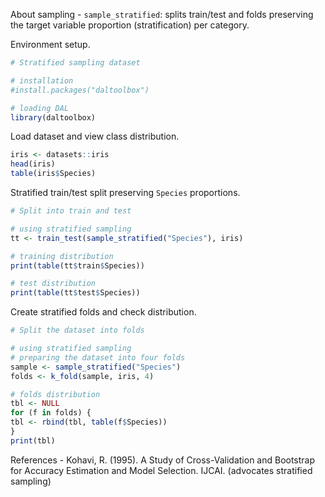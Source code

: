 About sampling
- `sample_stratified`: splits train/test and folds preserving the target variable proportion (stratification) per category.

Environment setup.
```r
# Stratified sampling dataset

# installation 
#install.packages("daltoolbox")

# loading DAL
library(daltoolbox) 
```

Load dataset and view class distribution.
```r
iris <- datasets::iris
head(iris)
table(iris$Species)
```

Stratified train/test split preserving `Species` proportions.
```r
# Split into train and test

# using stratified sampling
tt <- train_test(sample_stratified("Species"), iris)

# training distribution
print(table(tt$train$Species))

# test distribution
print(table(tt$test$Species))
```

Create stratified folds and check distribution.
```r
# Split the dataset into folds

# using stratified sampling
# preparing the dataset into four folds
sample <- sample_stratified("Species")
folds <- k_fold(sample, iris, 4)

# folds distribution
tbl <- NULL
for (f in folds) {
tbl <- rbind(tbl, table(f$Species))
}
print(tbl)
```

References
- Kohavi, R. (1995). A Study of Cross-Validation and Bootstrap for Accuracy Estimation and Model Selection. IJCAI. (advocates stratified sampling)
